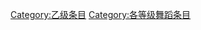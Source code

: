 {{catmore1|[[Wikipedia:舞蹈专题|Wikipedia:舞蹈专题]]}}
{{Articles by Quality|topic=舞蹈|project=舞蹈|format=toc}}
{{emptycat}}

[[Category:乙级条目|Category:乙级条目]]
[[Category:各等级舞蹈条目|Category:各等级舞蹈条目]]